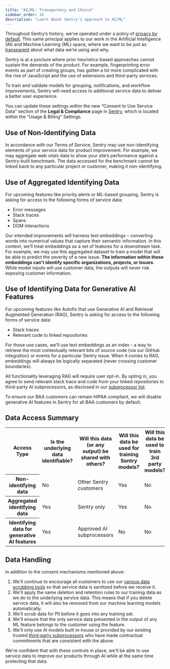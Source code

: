 ```yaml
---
title: "AI/ML: Transparency and Choice"
sidebar_order: 10
description: "Learn about Sentry's approach to AI/ML"
---
```


Throughout Sentry’s history, we’ve operated under a policy of [privacy by default](https://sentry.io/lp/privacy-by-default/). This same principal applies to our work in the Artificial Intelligence (AI) and Machine Learning (ML) space, where we want to be just as [transparent](https://blog.sentry.io/terms-of-service-update/) about what data we’re using and why.

Sentry is at a juncture where prior heuristics-based approaches cannot sustain the demands of the product. For example, fingerprinting error events as part of creating groups, has gotten a lot more complicated with the rise of JavaScript and the use of extensions and third-party services.

To train and validate models for grouping, notifications, and workflow improvements, Sentry will need access to additional service data to deliver a better user experience.

You can update these settings within the new “Consent to Use Service Data” section of the **Legal & Compliance** page in [Sentry](https://sentry.sentry.io/orgredirect/organizations/:orgslug/settings/legal/), which is located within the “Usage & Billing” Settings.

## Use of Non-Identifying Data

In accordance with our Terms of Service, Sentry may use non-identifying elements of your service data for product improvement. For example, we may aggregate web vitals data to show your site’s performance against a Sentry-built benchmark. The data accessed for the benchmark cannot be linked back to any particular project or customer, making it non-identifying.

## Use of Aggregated Identifying Data

For upcoming features like priority alerts or ML-based grouping, Sentry is asking for access to the following forms of service data:

- Error messages
- Stack traces
- Spans
- DOM interactions

Our intended improvements will harness text embeddings – converting words into numerical values that capture their semantic information. In this context, we’ll treat embeddings as a set of features for a downstream task. For example, we may use this aggregated dataset to train a model that will be able to predict the severity of a new issue. **The information within these embeddings can't identify specific organizations, projects, or issues**. While model inputs will use customer data, the outputs will never risk exposing customer information.

## Use of Identifying Data for Generative AI Features

For upcoming features like Autofix that use Generative AI and Retrieval Augmented Generation (RAG), Sentry is asking for access to the following forms of service data:

- Stack traces
- Relevant code to linked repositories

For those use cases, we'll use text embeddings as an index - a way to retrieve the most contextually relevant bits of source code (via our GitHub integration) or events for a particular Sentry issue. When it comes to RAG, embeddings will always be logically separated (never crossing customer boundaries).

All functionality leveraging RAG will require user opt-in. By opting in, you agree to send relevant stack trace and code from your linked repositories to third-party AI subprocessors, as disclosed in our [subprocessor list](https://sentry.io/legal/subprocessors/).

To ensure our BAA customers can remain HIPAA compliant, we will disable generative AI features in Sentry for all BAA customers by default.

## Data Access Summary

<table>
  <tr>
    <th>Access Type</th>
    <th>Is the underlying data identifiable?</th>
    <th>Will this data (or any output) be shared with others?</th>
    <th>Will this data be used for training Sentry models?</th>
    <th>Will this data be used to train 3rd party models?</th>
  </tr>
  <tr>
    <th>Non-identifying data</th>
    <td>No</td>
    <td>Other Sentry customers</td>
    <td>Yes</td>
    <td>No</td>
  </tr>
  <tr>
    <th>Aggregated identifying data</th>
    <td>Yes</td>
    <td>Sentry only</td>
    <td>Yes</td>
    <td>No</td>
  </tr>
  <tr>
    <th>Identifying data for generative AI features</th>
    <td>Yes</td>
    <td>Approved AI subprocessors</td>
    <td>No</td>
    <td>No</td>
  </tr>
</table>

## Data Handling

In addition to the consent mechanisms mentioned above:

1. We'll continue to encourage all customers to use our [various data scrubbing tools](https://docs.sentry.io/product/data-management-settings/scrubbing/) so that service data is sanitized before we receive it.
2. We'll apply the same deletion and retention rules to our training data as we do to the underlying service data. This means that if you delete service data, it will also be removed from our machine learning models automatically.
3. We'll scrub data for PII before it goes into any training set.
4. We'll ensure that the only service data presented in the output of any ML feature belongs to the customer using the feature.
5. We'll only use AI models built in-house or provided by our existing trusted [third-party subprocessors](https://sentry.io/legal/subprocessors/) who have made contractual commitments that are consistent with the above.

We're confident that with these controls in place, we'll be able to use service data to improve our products through AI while at the same time protecting that data.

